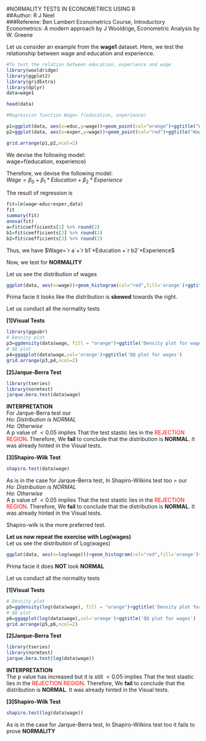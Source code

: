 
#NORMALITY TESTS IN ECONOMETRICS USING R  
##Author: R J Neel  
###Referene: Ben Lambert Econometrics Course, Introductory Econometrics: A modern approach by J Wooldrige, Econometric Analysis by W. Greene
    
Let us consider an example from the **wage1** dataset. Here, we test the relationship between wage and education and experience.
```r
#To test the relation between education, experience and wage
library(wooldridge)
library(ggplot2)
library(gridExtra)
library(dplyr)
data=wage1

head(data)

#Regression function Wage= f(education, experience)

p1=ggplot(data, aes(x=educ,y=wage))+geom_point(col="orange")+ggtitle("Wage vs Education")+xlab("Education")+ylab("Wage")+geom_smooth(method='lm',se=0)
p2=ggplot(data, aes(x=exper,y=wage))+geom_point(col="red")+ggtitle("Wage vs Experience")+xlab("Experience")+ylab("Wage")+geom_smooth(method='lm',se = 0)

grid.arrange(p1,p2,ncol=2)

```
  
We devise the following model:  
wage=f(education, experience)

Therefore, we devise the following model:  
$Wage=\beta_0 + \beta_1*Education +\beta_2*Experience$
  
The result of regression is   
```r
fit=lm(wage~educ+exper,data)
fit
summary(fit)
anova(fit)
a=fit$coefficients[1] %>% round(2)
b1=fit$coefficients[2] %>% round(2)
b2=fit$coefficients[3] %>% round(2)
```
  
Thus, we have $Wage=`r a`+`r b1`*Education +`r b2`*Experience$
  
  
Now, we test for **NORMALITY**  

Let us see the distribution of wages  
```r
ggplot(data, aes(x=wage))+geom_histogram(col="red",fill='orange')+ggtitle("Distribution of Wage")+xlab("Wage")+ylab("Frequency")
```
  
Prima facie it looks like the distribution is **skewed** towards the right.
  
Let us conduct all the normality tests  
  
**[1]Visual Tests**  
```r
library(ggpubr)
# Density plot
p3=ggdensity(data$wage, fill = "orange")+ggtitle('Density plot for wages')
# QQ plot
p4=ggqqplot(data$wage,col='orange')+ggtitle('QQ plot for wages') 
grid.arrange(p3,p4,ncol=2)
```  
    
**[2]Jarque-Berra Test**  
```r
library(tseries)
library(normtest)
jarque.bera.test(data$wage)
```  
  
**INTERPRETATION**  
For Jarque-Berra test our     
*Ho: Distribution is NORMAL*  
*Ha: Otherwise*  
A p value of $<0.05$ implies That the test stastic lies in the <span style="color: red;">REJECTION REGION</span>. Therefore, We **fail** to conclude that the distribution is **NORMAL**. It was already hinted in the Visual tests.  
    
**[3]Shapiro-Wilk Test**  
```r
shapiro.test(data$wage)
```  
  
As is in the case for Jarque-Berra test, In Shapiro-Wilkins test too = our       
*Ho: Distribution is NORMAL*  
*Ha: Otherwise*  
A p value of $<0.05$ implies That the test stastic lies in the <span style="color: red;">REJECTION REGION</span>. Therefore, We **fail** to conclude that the distribution is **NORMAL**. It was already hinted in the Visual tests.  

Shapiro-wilk is the more preferred test.  
    
**Let us now repeat the exercise with Log(wages)**    
Let us see the distribution of Log(wages)  
```r
ggplot(data, aes(x=log(wage)))+geom_histogram(col="red",fill='orange')+ggtitle("Distribution of Ln(Wage)")+xlab("Ln(wage)")+ylab("Frequency")
```
  
Prima facie it does **NOT** look **NORMAL**
  
Let us conduct all the normality tests  
  
**[1]Visual Tests**  
```r
# Density plot
p5=ggdensity(log(data$wage), fill = "orange")+ggtitle('Density plot for wages')
# QQ plot
p6=ggqqplot(log(data$wage),col='orange')+ggtitle('QQ plot for wages') 
grid.arrange(p5,p6,ncol=2)
```  
    
**[2]Jarque-Berra Test**  
```r
library(tseries)
library(normtest)
jarque.bera.test(log(data$wage))
```  
  
**INTERPRETATION**  
The p value has increased but it is still $<0.05$ implies That the test stastic lies in the <span style="color: red;">REJECTION REGION</span>. Therefore, We **fail** to conclude that the distribution is **NORMAL**. It was already hinted in the Visual tests.  
    
**[3]Shapiro-Wilk Test**  
```r
shapiro.test(log(data$wage))
```  
  
As is in the case for Jarque-Berra test, In Shapiro-Wilkins test too it fails to prove **NORMALITY**



